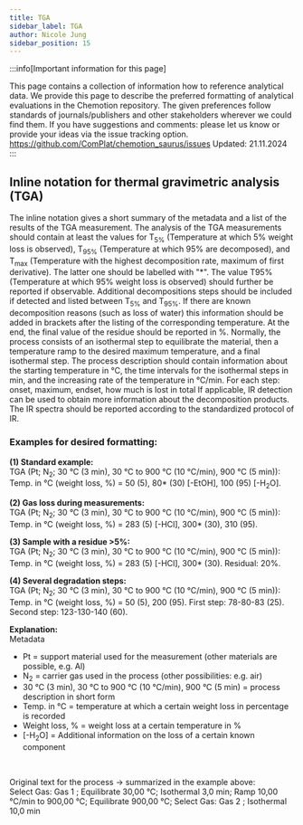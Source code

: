 ```yaml
---
title: TGA
sidebar_label: TGA
author: Nicole Jung
sidebar_position: 15
---
```


:::info[Important information for this page] 

This page contains a collection of information how to reference analytical data. We provide this page to describe the preferred formatting of analytical evaluations in the Chemotion repository. The given preferences follow standards of journals/publishers and other stakeholders wherever we could find them. If you have suggestions and comments: please let us know or provide your ideas via the issue tracking option. 
https://github.com/ComPlat/chemotion_saurus/issues
Updated: 21.11.2024
:::

## Inline notation for thermal gravimetric analysis (TGA) 

The inline notation gives a short summary of the metadata and a list of the results of the TGA measurement. 
The analysis of the TGA measurements should contain at least the values for T<sub>5%</sub> (Temperature at which 5% weight loss is observed), T<sub>95%</sub> (Temperature at which 95% are decomposed), and T<sub>max</sub> (Temperature with the highest decomposition rate, maximum of first derivative). The latter one should be labelled with "*". The value T95% (Temperature at which 95% weight loss is observed) should further be reported if observable. Additional decompositions steps should be included if detected and listed between T<sub>5%</sub> and T<sub>95%</sub>. If there are known decomposition reasons (such as loss of water) this information should be added in brackets after the listing of the corresponding temperature. At the end, the final value of the residue should be reported in %.
Normally, the process consists of an isothermal step to equilibrate the material, then a temperature ramp to the desired maximum temperature, and a final isothermal step. The process description should contain information about the starting temperature in °C, the time intervals for the isothermal steps in min, and the increasing rate of the temperature in °C/min.
For each step: onset, maximum, endset, how much is lost in total
If applicable, IR detection can be used to obtain more information about the decomposition products. The IR spectra should be reported according to the standardized protocol of IR.


### Examples for desired formatting:

**(1) Standard example:** <br /> 
TGA (Pt; N<sub>2</sub>; 30 °C (3 min), 30 °C to 900 °C (10 °C/min), 900 °C (5 min)): Temp. in °C (weight loss, %) = 50 (5), 80* (30) [-EtOH], 100 (95) [-H<sub>2</sub>O]. <br />

**(2) Gas loss during measurements:** <br /> 
TGA (Pt; N<sub>2</sub>; 30 °C (3 min), 30 °C to 900 °C (10 °C/min), 900 °C (5 min)): Temp. in °C (weight loss, %) = 283 (5) [-HCl], 300* (30), 310 (95). <br /> 

**(3) Sample with a residue >5%:** <br /> 
TGA (Pt; N<sub>2</sub>; 30 °C (3 min), 30 °C to 900 °C (10 °C/min), 900 °C (5 min)): Temp. in °C (weight loss, %) = 283 (5) [-HCl], 300* (30). Residual: 20%. <br />

**(4) Several degradation steps:** <br /> 
TGA (Pt; N<sub>2</sub>; 30 °C (3 min), 30 °C to 900 °C (10 °C/min), 900 °C (5 min)): Temp. in °C (weight loss, %) = 50 (5), 200 (95). First step: 78-80-83 (25). Second step: 123-130-140 (60). <br />



**Explanation:**<br /> 
Metadata<br /> 
- Pt = support material used for the measurement (other materials are possible, e.g. Al)
- N<sub>2</sub> = carrier gas used in the process (other possibilities: e.g. air)
- 30 °C (3 min), 30 °C to 900 °C (10 °C/min), 900 °C (5 min) = process description in short form
- Temp. in °C = temperature at which a certain weight loss in percentage is recorded
- Weight loss, % = weight loss at a certain temperature in %
- [-H<sub>2</sub>O] = Additional information on the loss of a certain known component
<br />

Original text for the process -> summarized in the example above: <br />
Select Gas: Gas 1 ; Equilibrate 30,00 °C; Isothermal 3,0 min; Ramp 10,00 °C/min to 900,00 °C; Equilibrate 900,00 °C; Select Gas: Gas 2 ; Isothermal 10,0 min
